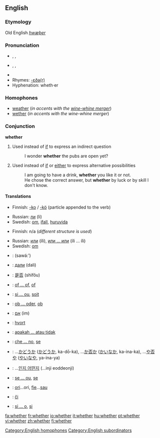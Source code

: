 ==English==

{{rank|during|several|either|338|whether|city|held|help}}

===Etymology===
Old English ''[[hwæþer]]''

===Pronunciation===
*{{AHD|wĕ'<i>th</i>ə(r)}}, {{IPA|/ˈwɛðə(r)/}}, {{SAMPA|/"wED@(r)/}}
*{{AHD|hwĕ'<i>th</i>ə(r)}}, {{IPA|/ˈʍɛðə(r)/}}, {{SAMPA|/"WED@(r)/}}
*{{audio|en-us-whether.ogg|Audio (US)}}
*Rhymes: [[Rhymes:English:-ɛðə(r)|-ɛðə(r)]]
*Hyphenation: wheth·er

===Homophones===
*[[weather]] (''in accents with the [[wine-whine merger]]'')
*[[wether]] (''in accents with the wine-whine merger'')
[[Category:English homophones]]

===Conjunction===
'''whether'''
# Used instead of [[if]] to express an indirect question
#: I wonder '''whether''' the pubs are open yet?
# Used instead of [[if]] or [[either]] to express alternative possibilities
#: I am going to have a drink, '''whether''' you like it or not.
#: He chose the correct answer, but '''whether''' by luck or by skill I don't know.

====Translations====

{{trans-top|if (in indirect questions)}}
*Finnish: [[-ko]] / [[-kö]] (particle appended to the verb)
{{trans-mid}}
*Russian: [[ли]] (li)
*Swedish: [[om#Swedish|om]], [[ifall]], [[huruvida]]
{{trans-bottom}}

{{trans-top|if, either}}
*Finnish: n/a (''different structure is used'')
{{trans-mid}}
*Russian: [[или]] (íli), [[или ... или]] (íli ... íli)
*Swedish: [[om#Swedish|om]]
{{trans-bottom}}

{{checktrans}}
{{trans-top}}
*{{ttbc|Arabic}}: {{ARchar|[[سواء]]}} (sawá:’)
*{{ttbc|Bulgarian}}: [[дали]] (dali)
*{{ttbc|Chinese}}: [[是否]] (shìfǒu)
*{{ttbc|Dutch}}: [[of ... of]], [[of#Dutch|of]]
*{{ttbc|French}}: [[si ... ou]], [[soit]]
*{{ttbc|German}}: [[ob ... oder]], [[ob]]
*{{ttbc|Hebrew}}: [[אם]] (im)
*{{ttbc|Icelandic}}: [[hvort]]
*{{ttbc|Indonesian}}: [[apakah ... atau tidak]]
{{trans-mid}}
*{{ttbc|Italian}}: [[che ... no]], [[se#Italian|se]]
*{{ttbc|Japanese}}: ...[[かどうか]] ([[かどうか]], ka-dō-ka), ...[[か否か]] ([[かいなか]], ka-ina-ka), ...[[や否や]] ([[やいなや]], ya-ina-ya)
*{{ttbc|Korean}}: ...[[인지 어떤지]] (...inji eoddeonji)
*{{ttbc|Portuguese}}: [[se ... ou]], [[se#Portuguese|se]]
*{{ttbc|Romanian}}: [[ori]]...ori, [[fie]]...[[sau]]
*{{ttbc|Slovak}}: [[či]]
*{{ttbc|Spanish}}: [[si ... o]], [[si#Spanish|si]]
{{trans-bottom}}

[[Category:English subordinators]]
[[fa:whether]]
[[fr:whether]]
[[io:whether]]
[[it:whether]]
[[hu:whether]]
[[pt:whether]]
[[vi:whether]]
[[zh:whether]]
[[fi:whether]]